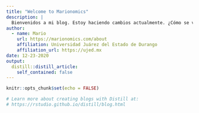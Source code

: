 ```yaml
---
title: "Welcome to Marionomics"
description: |
  Bienvenidos a mi blog. Estoy haciendo cambios actualmente. ¿Cómo se ve?
author:
  - name: Mario
    url: https://marionomics.com/about
    affiliation: Universidad Juárez del Estado de Durango
    affiliation_url: https://ujed.mx
date: 12-23-2020
output:
  distill::distill_article:
    self_contained: false
---
```


```r
knitr::opts_chunk$set(echo = FALSE)

# Learn more about creating blogs with Distill at:
# https://rstudio.github.io/distill/blog.html

```



